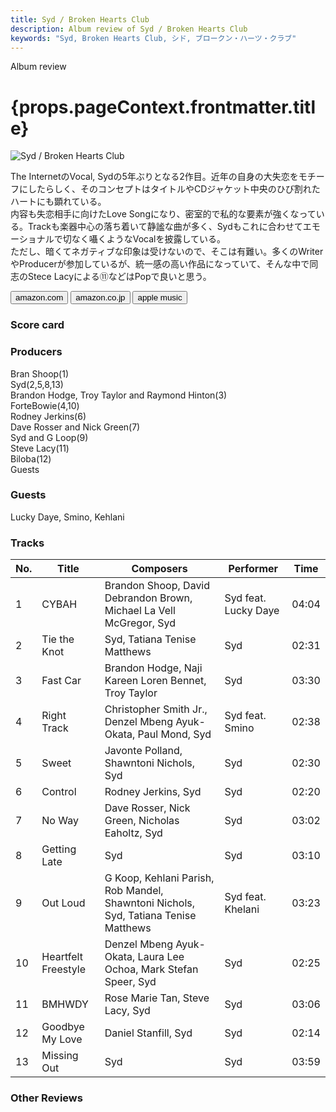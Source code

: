 ```yaml
---
title: Syd / Broken Hearts Club
description: Album review of Syd / Broken Hearts Club
keywords: "Syd, Broken Hearts Club, シド, ブロークン・ハーツ・クラブ"
---
```






<p className="largeP">Album review</p>
<h1 className="h1--no--margin">{props.pageContext.frontmatter.title}</h1>

<Row  className="image-card-group">
	<Column colMd={3} colLg={4} noGutterMdLeft="">
       <ImageCard>

![Syd / Broken Hearts Club](../../images/cd/syd2L.jpg)

</ImageCard>
	</Column>
	<Column colMd={4} colLg={8} noGutterMdLeft="">
		<p>
			The InternetのVocal, Sydの5年ぶりとなる2作目。近年の自身の大失恋をモチーフにしたらしく、そのコンセプトはタイトルやCDジャケット中央のひび割れたハートにも顕れている。
			<br/>内容も失恋相手に向けたLove Songになり、密室的で私的な要素が強くなっている。Trackも楽器中心の落ち着いて静謐な曲が多く、Sydもこれに合わせてエモーショナルで切なく囁くようなVocalを披露している。
			<br/>ただし、暗くてネガティブな印象は受けないので、そこは有難い。多くのWriterやProducerが参加しているが、統一感の高い作品になっていて、そんな中で同志のStece Lacyによる⑪などはPopで良いと思う。
		</p>
		<div>
		  <Button className="button-right-mergin"  href="https://amzn.to/3uCi5sZ" renderIcon={ArrowUpRight} size='sm' kind='primary'>
  	    amazon.com
  	  </Button>
  	  <Button className="button-right-mergin"  href="https://amzn.to/3IuUOPK" renderIcon={ArrowUpRight} size='sm' kind='secondary'>
  	    amazon.co.jp
  	  </Button>
			<Button className="button-right-mergin"  href="https://apple.co/3IsV1mv" renderIcon={ArrowUpRight} size='sm' kind='tertiary'>
  	    apple music
  	  </Button>
			<AdvJS2/>
		</div>
	</Column>
</Row>
<Row >
	<Column colMd={4} colLg={4} noGutterMdLeft="">
		<div>
    	<h3>Score card</h3>
			<SliderJS1 value="5" />
    	<SliderJS2 value="1" />
			<SliderJS3 value="1" />
    	<SliderJS4 value="9" />
		</div>
	</Column>
	<Column colMd={8} colLg={8} noGutterMdLeft="">
		<div>
			<h3>Producers</h3>
			<p>
				Bran Shoop(1)
				<br/>Syd(2,5,8,13)
				<br/>Brandon Hodge, Troy Taylor and Raymond Hinton(3)
				<br/>ForteBowie(4,10)
				<br/>Rodney Jerkins(6)
				<br/>Dave Rosser and Nick Green(7)
				<br/>Syd and G Loop(9)
				<br/>Steve Lacy(11)
				<br/>Biloba(12)
				<br/>Guests
			</p>
			<h3>Guests</h3>
			<p>
				Lucky Daye, Smino, Kehlani
			</p>
		</div>
	</Column>
</Row>

<h3>Tracks</h3>

| No. | Title               | Composers                                                                           | Performer            | Time  |
| --- | ------------------- | ----------------------------------------------------------------------------------- | -------------------- | ----- |
| 1   | CYBAH               | Brandon Shoop, David Debrandon Brown, Michael La Vell McGregor, Syd                 | Syd feat. Lucky Daye | 04:04 |
| 2   | Tie the Knot        | Syd, Tatiana Tenise Matthews                                                        | Syd                  | 02:31 |
| 3   | Fast Car            | Brandon Hodge, Naji Kareen Loren Bennet, Troy Taylor                                | Syd                  | 03:30 |
| 4   | Right Track         | Christopher Smith Jr., Denzel Mbeng Ayuk-Okata, Paul Mond, Syd                      | Syd feat. Smino      | 02:38 |
| 5   | Sweet               | Javonte Polland, Shawntoni Nichols, Syd                                             | Syd                  | 02:30 |
| 6   | Control             | Rodney Jerkins, Syd                                                                 | Syd                  | 02:20 |
| 7   | No Way              | Dave Rosser, Nick Green, Nicholas Eaholtz, Syd                                      | Syd                  | 03:02 |
| 8   | Getting Late        | Syd                                                                                 | Syd                  | 03:10 |
| 9   | Out Loud            | G Koop, Kehlani Parish, Rob Mandel, Shawntoni Nichols, Syd, Tatiana Tenise Matthews | Syd feat. Khelani    | 03:23 |
| 10  | Heartfelt Freestyle | Denzel Mbeng Ayuk-Okata, Laura Lee Ochoa, Mark Stefan Speer, Syd                    | Syd                  | 02:25 |
| 11  | BMHWDY              | Rose Marie Tan, Steve Lacy, Syd                                                     | Syd                  | 03:06 |
| 12  | Goodbye My Love     | Daniel Stanfill, Syd                                                                | Syd                  | 02:14 |
| 13  | Missing Out         | Syd                                                                                 | Syd                  | 03:59 |

<h3>Other Reviews</h3>

<Row>
  <Column colMd={3} colLg={3} noGutterMdLeft>
    <Review1 />
  </Column>
</Row>

<AdvJS3 />
